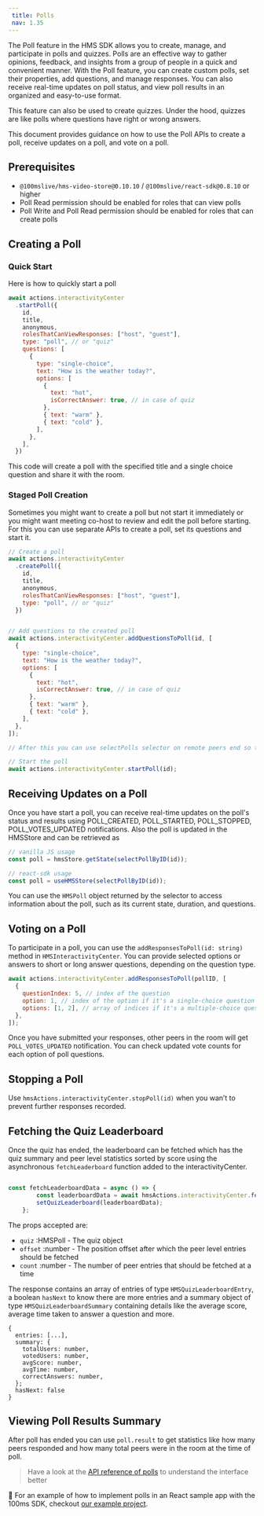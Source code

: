 ```yaml
---
 title: Polls
 nav: 1.35
---
```


The Poll feature in the HMS SDK allows you to create, manage, and participate in polls and quizzes. Polls are an effective way to gather opinions, feedback, and insights from a group of people in a quick and convenient manner. With the Poll feature, you can create custom polls, set their properties, add questions, and manage responses. You can also receive real-time updates on poll status, and view poll results in an organized and easy-to-use format.

This feature can also be used to create quizzes. Under the hood, quizzes are like polls where questions have right or wrong answers.

This document provides guidance on how to use the Poll APIs to create a poll, receive updates on a poll, and vote on a poll.

## Prerequisites

- `@100mslive/hms-video-store@0.10.10` / `@100mslive/react-sdk@0.8.10` or higher
- Poll Read permission should be enabled for roles that can view polls
- Poll Write and Poll Read permission should be enabled for roles that can create polls

## Creating a Poll

### Quick Start

Here is how to quickly start a poll

```jsx
await actions.interactivityCenter
  .startPoll({
    id,
    title,
    anonymous,
    rolesThatCanViewResponses: ["host", "guest"],
    type: "poll", // or "quiz"
    questions: [
      {
        type: "single-choice",
        text: "How is the weather today?",
        options: [
          {
            text: "hot",
            isCorrectAnswer: true, // in case of quiz
          },
          { text: "warm" },
          { text: "cold" },
        ],
      },
    ],
  })
```

This code will create a poll with the specified title and a single choice question and share it with the room. 

### Staged Poll Creation

Sometimes you might want to create a poll but not start it immediately or you might want meeting co-host to review and edit the poll before starting. For this you can use separate APIs to create a poll, set its questions and start it. 

```jsx
// Create a poll
await actions.interactivityCenter
  .createPoll({
    id,
    title,
    anonymous,
    rolesThatCanViewResponses: ["host", "guest"],
    type: "poll", // or "quiz"
  })


// Add questions to the created poll
await actions.interactivityCenter.addQuestionsToPoll(id, [
  {
    type: "single-choice",
    text: "How is the weather today?",
    options: [
      {
        text: "hot",
        isCorrectAnswer: true, // in case of quiz
      },
      { text: "warm" },
      { text: "cold" },
    ],
  },
]);

// After this you can use selectPolls selector on remote peers end so that other users can view/edit them prior to start.

// Start the poll
await actions.interactivityCenter.startPoll(id);
```

## Receiving Updates on a Poll

Once you have start a poll, you can receive real-time updates on the poll's status and results using POLL_CREATED, POLL_STARTED, POLL_STOPPED, POLL_VOTES_UPDATED notifications. Also the poll is updated in the HMSStore and can be retrieved as

```jsx
// vanilla JS usage
const poll = hmsStore.getState(selectPollByID(id));

// react-sdk usage
const poll = useHMSStore(selectPollByID(id));
```

You can use the `HMSPoll` object returned by the selector to access information about the poll, such as its current state, duration, and questions. 

## Voting on a Poll

To participate in a poll, you can use the `addResponsesToPoll(id: string)` method in `HMSInteractivityCenter`. You can provide selected options or answers to short or long answer questions, depending on the question type.

```jsx
await actions.interactivityCenter.addResponsesToPoll(pollID, [
  {
    questionIndex: 5, // index of the question
    option: 1, // index of the option if it's a single-choice question
    options: [1, 2], // array of indices if it's a multiple-choice question
  },
]);
```

Once you have submitted your responses, other peers in the room will get `POLL_VOTES_UPDATED` notification. You can check updated vote counts for each option of poll questions.

## Stopping a Poll

Use `hmsActions.interactivityCenter.stopPoll(id)` when you wan’t to prevent further responses recorded.

## Fetching the Quiz Leaderboard

Once the quiz has ended, the leaderboard can be fetched which has the quiz summary and peer level statistics sorted by score using the asynchronous `fetchLeaderboard` function added to the interactivityCenter.

```js

const fetchLeaderboardData = async () => {
        const leaderboardData = await hmsActions.interactivityCenter.fetchLeaderboard(quiz, 0, 50);
        setQuizLeaderboard(leaderboardData);
    };

```

The props accepted are:
- `quiz` :HMSPoll - The quiz object
- `offset` :number - The position offset after which the peer level entries should be fetched
- `count` :number - The number of peer entries that should be fetched at a time

The response contains an array of entries of type `HMSQuizLeaderboardEntry`, a boolean `hasNext` to know there are more entries and 
a summary object of type `HMSQuizLeaderboardSummary` containing details like the average score, average time taken to answer a question and more.

```
{
  entries: [...],
  summary: {
    totalUsers: number,
    votedUsers: number,
    avgScore: number,
    avgTime: number,
    correctAnswers: number,
  };
  hasNext: false
}
```

## Viewing Poll Results Summary

After poll has ended you can use `poll.result` to get statistics like how many peers responded and how many total peers were in the room at the time of poll.

> Have a look at the [API reference of polls](https://www.100ms.live/docs/api-reference/javascript/v2/interfaces/HMSPoll) to understand the interface better 

👀 For an example of how to implement polls in an React sample app with the 100ms SDK, checkout [our example project](https://github.com/100mslive/100ms-web/tree/main/src/components/Polls).
